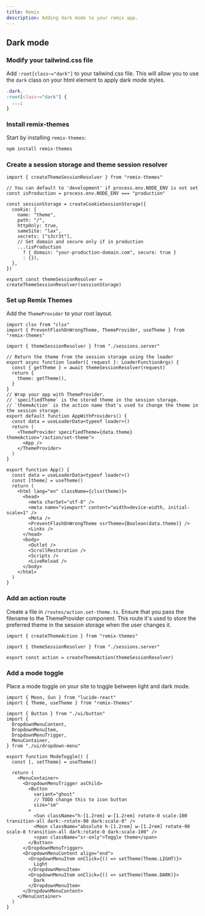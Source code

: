 ```yaml
---
title: Remix
description: Adding dark mode to your remix app.
---
```


## Dark mode

<Steps>

### Modify your tailwind.css file

Add `:root[class~="dark"]` to your tailwind.css file. This will allow you to use the `dark` class on your html element to apply dark mode styles.

```css {2} title="app/tailwind.css"
.dark,
:root[class~="dark"] {
  ...;
}
```

### Install remix-themes

Start by installing `remix-themes`:

```bash
npm install remix-themes
```

### Create a session storage and theme session resolver

```tsx title="app/sessions.server.tsx"
import { createThemeSessionResolver } from "remix-themes"

// You can default to 'development' if process.env.NODE_ENV is not set
const isProduction = process.env.NODE_ENV === "production"

const sessionStorage = createCookieSessionStorage({
  cookie: {
    name: "theme",
    path: "/",
    httpOnly: true,
    sameSite: "lax",
    secrets: ["s3cr3t"],
    // Set domain and secure only if in production
    ...(isProduction
      ? { domain: "your-production-domain.com", secure: true }
      : {}),
  },
})

export const themeSessionResolver = createThemeSessionResolver(sessionStorage)
```

### Set up Remix Themes

Add the `ThemeProvider` to your root layout.

```tsx {1-3,6-11,15-22,25-26,28,33} title="app/root.tsx"
import clsx from "clsx"
import { PreventFlashOnWrongTheme, ThemeProvider, useTheme } from "remix-themes"

import { themeSessionResolver } from "./sessions.server"

// Return the theme from the session storage using the loader
export async function loader({ request }: LoaderFunctionArgs) {
  const { getTheme } = await themeSessionResolver(request)
  return {
    theme: getTheme(),
  }
}
// Wrap your app with ThemeProvider.
// `specifiedTheme` is the stored theme in the session storage.
// `themeAction` is the action name that's used to change the theme in the session storage.
export default function AppWithProviders() {
  const data = useLoaderData<typeof loader>()
  return (
    <ThemeProvider specifiedTheme={data.theme} themeAction="/action/set-theme">
      <App />
    </ThemeProvider>
  )
}

export function App() {
  const data = useLoaderData<typeof loader>()
  const [theme] = useTheme()
  return (
    <html lang="en" className={clsx(theme)}>
      <head>
        <meta charSet="utf-8" />
        <meta name="viewport" content="width=device-width, initial-scale=1" />
        <Meta />
        <PreventFlashOnWrongTheme ssrTheme={Boolean(data.theme)} />
        <Links />
      </head>
      <body>
        <Outlet />
        <ScrollRestoration />
        <Scripts />
        <LiveReload />
      </body>
    </html>
  )
}
```

### Add an action route

Create a file in `/routes/action.set-theme.ts`. Ensure that you pass the filename to the ThemeProvider component. This route it's used to store the preferred theme in the session storage when the user changes it.

```tsx title="app/routes/action.set-theme.ts"
import { createThemeAction } from "remix-themes"

import { themeSessionResolver } from "./sessions.server"

export const action = createThemeAction(themeSessionResolver)
```

### Add a mode toggle

Place a mode toggle on your site to toggle between light and dark mode.

```tsx title="components/mode-toggle.tsx"
import { Moon, Sun } from "lucide-react"
import { Theme, useTheme } from "remix-themes"

import { Button } from "./ui/button"
import {
  DropdownMenuContent,
  DropdownMenuItem,
  DropdownMenuTrigger,
  MenuContainer,
} from "./ui/dropdown-menu"

export function ModeToggle() {
  const [, setTheme] = useTheme()

  return (
    <MenuContainer>
      <DropdownMenuTrigger asChild>
        <Button
          variant="ghost"
          // TODO change this to icon button
          size="sm"
        >
          <Sun className="h-[1.2rem] w-[1.2rem] rotate-0 scale-100 transition-all dark:-rotate-90 dark:scale-0" />
          <Moon className="absolute h-[1.2rem] w-[1.2rem] rotate-90 scale-0 transition-all dark:rotate-0 dark:scale-100" />
          <span className="sr-only">Toggle theme</span>
        </Button>
      </DropdownMenuTrigger>
      <DropdownMenuContent align="end">
        <DropdownMenuItem onClick={() => setTheme(Theme.LIGHT)}>
          Light
        </DropdownMenuItem>
        <DropdownMenuItem onClick={() => setTheme(Theme.DARK)}>
          Dark
        </DropdownMenuItem>
      </DropdownMenuContent>
    </MenuContainer>
  )
}
```

</Steps>
